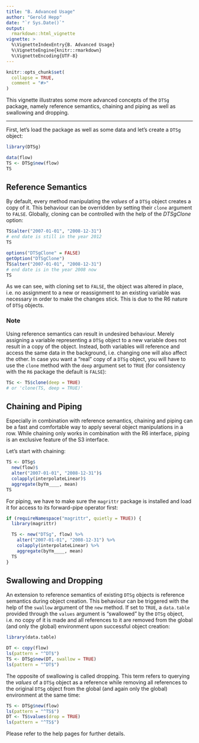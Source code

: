 ```yaml
---
title: "B. Advanced Usage"
author: "Gerold Hepp"
date: "`r Sys.Date()`"
output:
  rmarkdown::html_vignette
vignette: >
  %\VignetteIndexEntry{B. Advanced Usage}
  %\VignetteEngine{knitr::rmarkdown}
  %\VignetteEncoding{UTF-8}
---
```


```r
knitr::opts_chunk$set(
  collapse = TRUE,
  comment = "#>"
)
```

This vignette illustrates some more advanced concepts of the `DTSg` package, namely reference semantics, chaining and piping as well as swallowing and dropping.

---

First, let's load the package as well as some data and let's create a `DTSg` object:

```r
library(DTSg)

data(flow)
TS <- DTSg$new(flow)
TS
```

## Reference Semantics

By default, every method manipulating the *values* of a `DTSg` object creates a copy of it. This behaviour can be overridden by setting their `clone` argument to `FALSE`. Globally, cloning can be controlled with the help of the *DTSgClone* option:

```r
TS$alter("2007-01-01", "2008-12-31")
# end date is still in the year 2012
TS

options("DTSgClone" = FALSE)
getOption("DTSgClone")
TS$alter("2007-01-01", "2008-12-31")
# end date is in the year 2008 now
TS
```

As we can see, with cloning set to `FALSE`, the object was altered in place, i.e. no assignment to a new or reassignment to an existing variable was necessary in order to make the changes stick. This is due to the R6 nature of `DTSg` objects.

### Note

Using reference semantics can result in undesired behaviour. Merely assigning a variable representing a `DTSg` object to a new variable does not result in a copy of the object. Instead, both variables will reference and access the same data in the background, i.e. changing one will also affect the other. In case you want a "real" copy of a `DTSg` object, you will have to use the `clone` method with the `deep` argument set to `TRUE` (for consistency with the `R6` package the default is `FALSE`):

```r
TSc <- TS$clone(deep = TRUE)
# or 'clone(TS, deep = TRUE)'
```

## Chaining and Piping

Especially in combination with reference semantics, chaining and piping can be a fast and comfortable way to apply several object manipulations in a row. While chaining only works in combination with the R6 interface, piping is an exclusive feature of the S3 interface.

Let's start with chaining:

```r
TS <- DTSg$
  new(flow)$
  alter("2007-01-01", "2008-12-31")$
  colapply(interpolateLinear)$
  aggregate(byYm____, mean)
TS
```

For piping, we have to make sure the `magrittr` package is installed and load it for access to its forward-pipe operator first:

```r
if (requireNamespace("magrittr", quietly = TRUE)) {
  library(magrittr)

  TS <- new("DTSg", flow) %>%
    alter("2007-01-01", "2008-12-31") %>%
    colapply(interpolateLinear) %>%
    aggregate(byYm____, mean)
  TS
}
```

## Swallowing and Dropping

An extension to reference semantics of existing `DTSg` objects is reference semantics during object creation. This behaviour can be triggered with the help of the `swallow` argument of the `new` method. If set to `TRUE`, a `data.table` provided through the `values` argument is "swallowed" by the `DTSg` object, i.e. no copy of it is made and all references to it are removed from the global (and only the global) environment upon successful object creation:

```r
library(data.table)

DT <- copy(flow)
ls(pattern = "^DT$")
TS <- DTSg$new(DT, swallow = TRUE)
ls(pattern = "^DT$")
```

The opposite of swallowing is called dropping. This term refers to querying the *values* of a `DTSg` object as a reference while removing all references to the original `DTSg` object from the global (and again only the global) environment at the same time:

```r
TS <- DTSg$new(flow)
ls(pattern = "^TS$")
DT <- TS$values(drop = TRUE)
ls(pattern = "^TS$")
```

Please refer to the help pages for further details.
